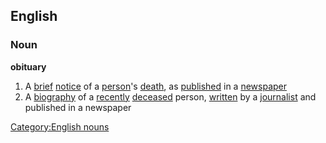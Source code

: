 ==English==
===Noun===
'''obituary'''
#A [[brief]] [[notice]] of a [[person]]'s [[death]], as [[published]] in a [[newspaper]]
#A [[biography]] of a [[recently]] [[deceased]] person, [[written]] by a [[journalist]] and published in a newspaper
[[Category:English nouns]]